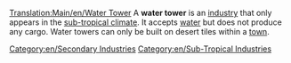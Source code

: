 [[Translation:Main/en/Water Tower]]
{{en/Industries|name=Water Tower
|image=Water_tower.png
|climates=[[Main/en/Climates#Sub-tropical|Sub-Tropical]]
|accepts=[[Main/en/Water]]
|produces=Nothing
}}
A '''water tower''' is an [[Main/en/Industries|industry]] that only appears in the [[Main/en/Climates|sub-tropical climate]]. It accepts [[Main/en/Water|water]] but does not produce any cargo. Water towers can only be built on desert tiles within a [[Main/en/Towns|town]].

{{en/Navbox Industries}}

[[Category:en/Secondary Industries]]
[[Category:en/Sub-Tropical Industries]]